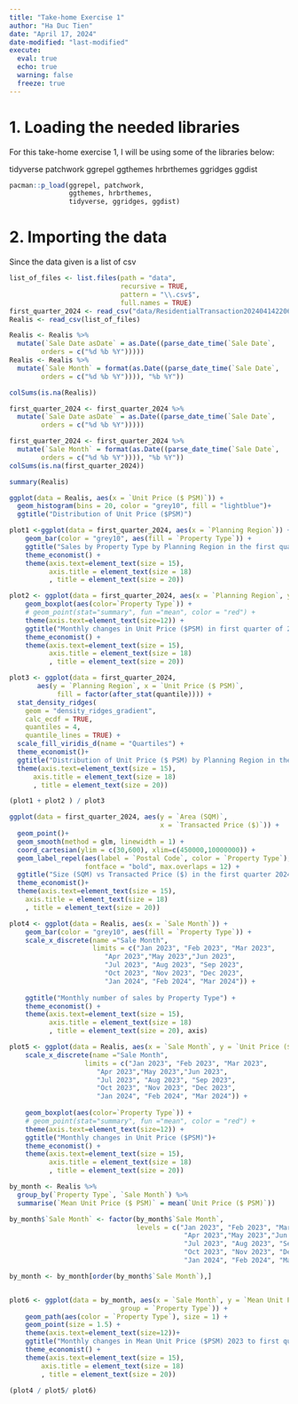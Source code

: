 ```yaml
---
title: "Take-home Exercise 1"
author: "Ha Duc Tien"
date: "April 17, 2024"
date-modified: "last-modified"
execute: 
  eval: true
  echo: true
  warning: false
  freeze: true
---
```


# 1. Loading the needed libraries

For this take-home exercise 1, I will be using some of the libraries below:

tidyverse patchwork ggrepel ggthemes hrbrthemes ggridges ggdist

```r
pacman::p_load(ggrepel, patchwork, 
               ggthemes, hrbrthemes,
               tidyverse, ggridges, ggdist)
```

# 2. Importing the data

Since the data given is a list of csv

```r
list_of_files <- list.files(path = "data",
                            recursive = TRUE,
                            pattern = "\\.csv$",
                            full.names = TRUE)
first_quarter_2024 <- read_csv("data/ResidentialTransaction20240414220633.csv")
Realis <- read_csv(list_of_files)
```

```r
Realis <- Realis %>% 
  mutate(`Sale Date asDate` = as.Date((parse_date_time(`Sale Date`, 
        orders = c("%d %b %Y")))))
Realis <- Realis %>% 
  mutate(`Sale Month` = format(as.Date((parse_date_time(`Sale Date`, 
        orders = c("%d %b %Y")))), "%b %Y"))

colSums(is.na(Realis))

first_quarter_2024 <- first_quarter_2024 %>% 
  mutate(`Sale Date asDate` = as.Date((parse_date_time(`Sale Date`, 
        orders = c("%d %b %Y")))))

first_quarter_2024 <- first_quarter_2024 %>% 
  mutate(`Sale Month` = format(as.Date((parse_date_time(`Sale Date`, 
        orders = c("%d %b %Y")))), "%b %Y"))
colSums(is.na(first_quarter_2024))
```

```r
summary(Realis)
```

```r
ggplot(data = Realis, aes(x = `Unit Price ($ PSM)`)) +
  geom_histogram(bins = 20, color = "grey10", fill = "lightblue")+
  ggtitle("Distribution of Unit Price ($PSM)")
```



```r
plot1 <-ggplot(data = first_quarter_2024, aes(x = `Planning Region`)) +
    geom_bar(color = "grey10", aes(fill = `Property Type`)) +
    ggtitle("Sales by Property Type by Planning Region in the first quarter 2024 ") +
    theme_economist() +
    theme(axis.text=element_text(size = 15), 
          axis.title = element_text(size = 18)
          , title = element_text(size = 20))
```

```r
plot2 <- ggplot(data = first_quarter_2024, aes(x = `Planning Region`, y = `Unit Price ($ PSM)`)) +
    geom_boxplot(aes(color=`Property Type`)) + 
    # geom_point(stat="summary", fun ="mean", color = "red") +
    theme(axis.text=element_text(size=12)) +
    ggtitle("Monthly changes in Unit Price ($PSM) in first quarter of 2024")+
    theme_economist() +
    theme(axis.text=element_text(size = 15), 
          axis.title = element_text(size = 18)
          , title = element_text(size = 20))
```


```r

plot3 <- ggplot(data = first_quarter_2024, 
       aes(y = `Planning Region`, x = `Unit Price ($ PSM)`, 
            fill = factor(after_stat(quantile)))) +
  stat_density_ridges(
    geom = "density_ridges_gradient",
    calc_ecdf = TRUE, 
    quantiles = 4,
    quantile_lines = TRUE) +
  scale_fill_viridis_d(name = "Quartiles") +
  theme_economist()+
  ggtitle("Distribution of Unit Price ($ PSM) by Planning Region in the first quarter 2024")+
  theme(axis.text=element_text(size = 15), 
      axis.title = element_text(size = 18)
      , title = element_text(size = 20))
```

```r
(plot1 + plot2 ) / plot3
```


```r
ggplot(data = first_quarter_2024, aes(y = `Area (SQM)`,
                                      x = `Transacted Price ($)`)) +
  geom_point()+
  geom_smooth(method = glm, linewidth = 1) +
  coord_cartesian(ylim = c(30,600), xlim=c(450000,10000000)) +
  geom_label_repel(aes(label = `Postal Code`, color = `Property Type`), 
                   fontface = "bold", max.overlaps = 12) +
  ggtitle("Size (SQM) vs Transacted Price ($) in the first quarter 2024") +
  theme_economist()+
  theme(axis.text=element_text(size = 15), 
    axis.title = element_text(size = 18)
    , title = element_text(size = 20))
```


```r
plot4 <- ggplot(data = Realis, aes(x = `Sale Month`)) +
    geom_bar(color = "grey10", aes(fill = `Property Type`)) +
    scale_x_discrete(name ="Sale Month", 
                     limits = c("Jan 2023", "Feb 2023", "Mar 2023", 
                        "Apr 2023","May 2023","Jun 2023", 
                        "Jul 2023", "Aug 2023", "Sep 2023",
                        "Oct 2023", "Nov 2023", "Dec 2023", 
                        "Jan 2024", "Feb 2024", "Mar 2024")) +
  
    ggtitle("Monthly number of sales by Property Type") +
    theme_economist() +
    theme(axis.text=element_text(size = 15), 
          axis.title = element_text(size = 18)
          , title = element_text(size = 20), axis)
```

```r
plot5 <- ggplot(data = Realis, aes(x = `Sale Month`, y = `Unit Price ($ PSM)`)) +
    scale_x_discrete(name ="Sale Month",
                   limits = c("Jan 2023", "Feb 2023", "Mar 2023",
                      "Apr 2023","May 2023","Jun 2023",
                      "Jul 2023", "Aug 2023", "Sep 2023",
                      "Oct 2023", "Nov 2023", "Dec 2023",
                      "Jan 2024", "Feb 2024", "Mar 2024")) +
    
    geom_boxplot(aes(color=`Property Type`)) + 
    # geom_point(stat="summary", fun ="mean", color = "red") +
    theme(axis.text=element_text(size=12)) +
    ggtitle("Monthly changes in Unit Price ($PSM)")+
    theme_economist() +
    theme(axis.text=element_text(size = 15), 
          axis.title = element_text(size = 18)
          , title = element_text(size = 20))
```

```r
by_month <- Realis %>%
  group_by(`Property Type`, `Sale Month`) %>%
  summarise(`Mean Unit Price ($ PSM)` = mean(`Unit Price ($ PSM)`))

by_month$`Sale Month` <- factor(by_month$`Sale Month`, 
                                levels = c("Jan 2023", "Feb 2023", "Mar 2023",
                                            "Apr 2023","May 2023","Jun 2023",
                                            "Jul 2023", "Aug 2023", "Sep 2023",
                                            "Oct 2023", "Nov 2023", "Dec 2023",
                                            "Jan 2024", "Feb 2024", "Mar 2024"))

by_month <- by_month[order(by_month$`Sale Month`),]


plot6 <- ggplot(data = by_month, aes(x = `Sale Month`, y = `Mean Unit Price ($ PSM)`, 
                            group = `Property Type`)) +
    geom_path(aes(color = `Property Type`), size = 1) +
    geom_point(size = 1.5) +
    theme(axis.text=element_text(size=12))+
    ggtitle("Monthly changes in Mean Unit Price ($PSM) 2023 to first quarter 2024")+
    theme_economist() +
    theme(axis.text=element_text(size = 15), 
        axis.title = element_text(size = 18)
        , title = element_text(size = 20))
```

```r

(plot4 / plot5/ plot6)
```